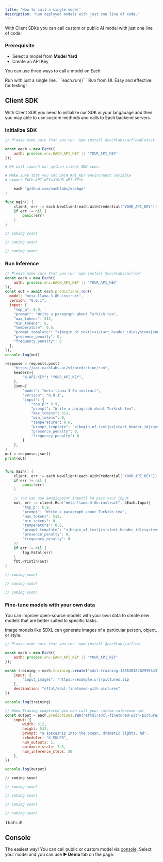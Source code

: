 ```yaml
---
title: 'How to call a single model'
description: 'Run deployed models with just one line of code.'
---
```


With Client SDKs you can call custom or public AI model with just one line of code!

### Prerequisite
- Select a model from **Model Yard**
- Create an API Key

You can use three ways to call a model on Each

<CardGroup cols={2}>
  <Card title="Client SDK" href="#client-sdk" icon="square-1">
    Run with just a single line. 
    ```each.run()```
  </Card>
 
  <Card title="Console" href="#console" icon="square-3">
    Run from UI. Easy and effective for testing!
  </Card>
</CardGroup>

## Client SDK

With Client SDK you need to initialize our SDK in your langauage and then you may able to use custom methods and calls to Each backend servers.

### Initialize SDK
<CodeGroup>

```js javascript
// Please make sure that you run 'npm install @eachlabs/aiflow@latest'

const each = new Each({
    auth: process.env.EACH_API_KEY || 'YOUR_API_KEY'
});
```

```python python
# We will launch our python client SDK soon.

# Make sure that you set EACH_API_KEY environment variable 
# export EACH_API_KEY=<YOUR API KEY>

```

```go golang
    each "github.com/eachlabs/eachgo"
)

func main() {
    client, err := each.NewClient(each.WithCredential("YOUR_API_KEY"))
    if err != nil {
        panic(err)
    }
}
```
```swift swift
// coming soon!
```
```kotlin kotlin
// coming soon!
```
```csharp unity
// coming soon!
```
</CodeGroup>

### Run Inference 
<CodeGroup>

```js javascript
// Please make sure that you run 'npm install @eachlabs/aiflow'
const each = new Each({
    auth: process.env.EACH_API_KEY || 'YOUR_API_KEY'
});
const out = await each.predictions.run({
  model: "meta-llama-3-8b-instruct",
  version: "0.0.1",
  input: {
    "top_p": 0.9,
    "prompt": "Write a paragraph about Turkish tea",
    "max_tokens": 512,
    "min_tokens": 0,
    "temperature": 0.6,
    "prompt_template": "<|begin_of_text|><|start_header_id|>system<|end_header_id|>\n\nYou are a helpful assistant<|eot_id|><|start_header_id|>user<|end_header_id|>\n\n{prompt}<|eot_id|><|start_header_id|>assistant<|end_header_id|>\n\n",
    "presence_penalty": 0,
    "frequency_penalty": 0
  },
});
console.log(out)
```

```python python
response = requests.post(
    "https://api.eachlabs.ai/v1/prediction/run",
    headers={
        "X-API-KEY": "YOUR_API_KEY",
    },
    json={
        "model": "meta-llama-3-8b-instruct",
        "version": "0.0.1",
        "input": {
            "top_p": 0.9,
            "prompt": "Write a paragraph about Turkish tea",
            "max_tokens": 512,
            "min_tokens": 0,
            "temperature": 0.6,
            "prompt_template": "<|begin_of_text|><|start_header_id|>system<|end_header_id|>\n\nYou are a helpful assistant<|eot_id|><|start_header_id|>user<|end_header_id|>\n\n{prompt}<|eot_id|><|start_header_id|>assistant<|end_header_id|>\n\n",
            "presence_penalty": 0,
            "frequency_penalty": 0
        }
    },
)
out = response.json()
print(out)
```

```go golang

func main() {
    client, err := each.NewClient(each.WithCredential("YOUR_API_KEY"))
    if err != nil {
        panic(err)
    }

    // You can use &magicpoint.Input{} to pass your input
    out, err := client.Run("meta-llama-3-8b-instruct", &Each.Input{
        "top_p": 0.9,
        "prompt": "Write a paragraph about Turkish tea",
        "max_tokens": 512,
        "min_tokens": 0,
        "temperature": 0.6,
        "prompt_template": "<|begin_of_text|><|start_header_id|>system<|end_header_id|>\n\nYou are a helpful assistant<|eot_id|><|start_header_id|>user<|end_header_id|>\n\n{prompt}<|eot_id|><|start_header_id|>assistant<|end_header_id|>\n\n",
        "presence_penalty": 0,
        "frequency_penalty": 0
    })
    if err != nil {
        log.Fatal(err)
    }
    fmt.Println(out)
}
```
```swift swift
// coming soon!
```
```kotlin kotlin
// coming soon!
```
```csharp unity
// coming soon!
```
</CodeGroup>

### Fine-tune models with your own data
You can improve open-source models with your own data to create new models that are better suited to specific tasks.

Image models like SDXL can generate images of a particular person, object, or style.
<CodeGroup>

```js javascript
// Please make sure that you run 'npm install @eachlabs/aiflow'

const each = new Each({
    auth: process.env.EACH_API_KEY || 'YOUR_API_KEY'
});

const training = each.training.create("sdxl-training:13853038482995843", {
    input: {
        "input_images": "https://example.url/pictures.zip
    },
    destination: "eftal/sdxl-finetuned-with-pictures"
})

console.log(training)

// When Traning completed you can call your custom inference api 
const output = each.predictions.run("eftal/sdxl-finetuned-with-pictures", {
    input: {
        width: 512,
        height: 512,
        prompt: "a spaceship into the ocean, dramatic lights, hd",
        scheduler: "K_EULER",
        num_outputs: 1,
        guidance_scale: 7.5,
        num_inference_steps: 50
    },
})

console.log(output)
```

```python python
// coming soon!
```

```go golang
// coming soon!
```
```swift swift
// coming soon!
```
```kotlin kotlin
// coming soon!
```
```csharp unity
// coming soon!
```
</CodeGroup>


That's it!


## Console
The easiest way! You can call public or custom model via [console](https://console.eachlabs.ai). 
Select your model and you can use **▶ Demo** tab on the page.

